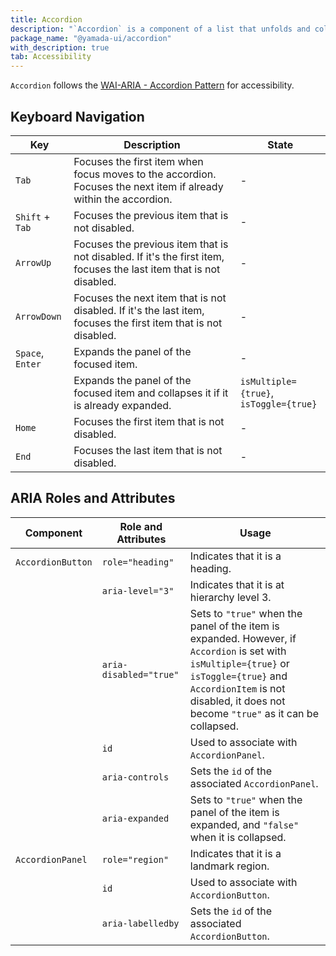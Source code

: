 ```yaml
---
title: Accordion
description: "`Accordion` is a component of a list that unfolds and collapses information."
package_name: "@yamada-ui/accordion"
with_description: true
tab: Accessibility
---
```


`Accordion` follows the [WAI-ARIA - Accordion Pattern](https://www.w3.org/WAI/ARIA/apg/patterns/accordion/) for accessibility.

## Keyboard Navigation

| Key              | Description                                                                                                         | State                                  |
| ---------------- | ------------------------------------------------------------------------------------------------------------------- | -------------------------------------- |
| `Tab`            | Focuses the first item when focus moves to the accordion. Focuses the next item if already within the accordion.    | -                                      |
| `Shift` + `Tab`  | Focuses the previous item that is not disabled.                                                                     | -                                      |
| `ArrowUp`        | Focuses the previous item that is not disabled. If it's the first item, focuses the last item that is not disabled. | -                                      |
| `ArrowDown`      | Focuses the next item that is not disabled. If it's the last item, focuses the first item that is not disabled.     | -                                      |
| `Space`, `Enter` | Expands the panel of the focused item.                                                                              | -                                      |
|                  | Expands the panel of the focused item and collapses it if it is already expanded.                                   | `isMultiple={true}`, `isToggle={true}` |
| `Home`           | Focuses the first item that is not disabled.                                                                        | -                                      |
| `End`            | Focuses the last item that is not disabled.                                                                         | -                                      |

## ARIA Roles and Attributes

| Component         | Role and Attributes    | Usage                                                                                                                                                                                                                          |
| ----------------- | ---------------------- | ------------------------------------------------------------------------------------------------------------------------------------------------------------------------------------------------------------------------------ |
| `AccordionButton` | `role="heading"`       | Indicates that it is a heading.                                                                                                                                                                                                |
|                   | `aria-level="3"`       | Indicates that it is at hierarchy level 3.                                                                                                                                                                                     |
|                   | `aria-disabled="true"` | Sets to `"true"` when the panel of the item is expanded. However, if `Accordion` is set with `isMultiple={true}` or `isToggle={true}` and `AccordionItem` is not disabled, it does not become `"true"` as it can be collapsed. |
|                   | `id`                   | Used to associate with `AccordionPanel`.                                                                                                                                                                                       |
|                   | `aria-controls`        | Sets the `id` of the associated `AccordionPanel`.                                                                                                                                                                              |
|                   | `aria-expanded`        | Sets to `"true"` when the panel of the item is expanded, and `"false"` when it is collapsed.                                                                                                                                   |
| `AccordionPanel`  | `role="region"`        | Indicates that it is a landmark region.                                                                                                                                                                                        |
|                   | `id`                   | Used to associate with `AccordionButton`.                                                                                                                                                                                      |
|                   | `aria-labelledby`      | Sets the `id` of the associated `AccordionButton`.                                                                                                                                                                             |

